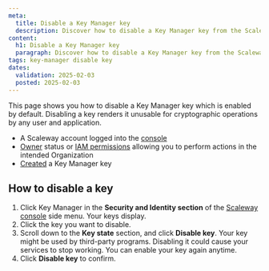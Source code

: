 ```yaml
---
meta:
  title: Disable a Key Manager key
  description: Discover how to disable a Key Manager key from the Scaleway console.
content:
  h1: Disable a Key Manager key
  paragraph: Discover how to disable a Key Manager key from the Scaleway console.
tags: key-manager disable key
dates:
  validation: 2025-02-03
  posted: 2025-02-03
---
```


This page shows you how to disable a Key Manager key which is enabled by default. Disabling a key renders it unusable for cryptographic operations by any user and application.


<Macro id="requirements" />

- A Scaleway account logged into the [console](https://console.scaleway.com)
- [Owner](/iam/concepts/#owner) status or [IAM permissions](/iam/concepts/#permission) allowing you to perform actions in the intended Organization
- [Created](/key-manager/how-to/create-km-key/) a Key Manager key

## How to disable a key

1. Click Key Manager in the **Security and Identity section** of the [Scaleway console](https://console.scaleway.com) side menu. Your keys display.
2. Click the key you want to disable.
3. Scroll down to the **Key state** section, and click **Disable key**.
    <Message type="important">
     Your key might be used by third-party programs. Disabling it could cause your services to stop working. You can enable your key again anytime.
    </Message>
4. Click **Disable key** to confirm.


